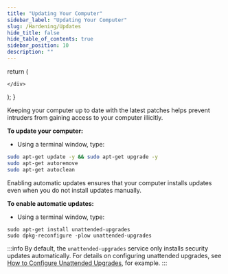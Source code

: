 ```yaml
---
title: "Updating Your Computer"
sidebar_label: "Updating Your Computer"
slug: /Hardening/Updates
hide_title: false
hide_table_of_contents: true
sidebar_position: 10
description: ""
---
```



  return (
    <div>



    </div>
  );
}

<!-- <HTMLContent /> -->

Keeping your computer up to date with the latest patches helps prevent intruders from gaining access to your computer illicitly.

**To update your computer:**

- Using a terminal window, type:
```bash
sudo apt-get update -y && sudo apt-get upgrade -y
sudo apt-get autoremove
sudo apt-get autoclean
```

Enabling automatic updates ensures that your computer installs updates even when you do not install updates manually.

**To enable automatic updates:**

- Using a terminal window, type:
```
sudo apt-get install unattended-upgrades
sudo dpkg-reconfigure -plow unattended-upgrades
```

:::info
By default, the `unattended-upgrades` service only installs security updates automatically. For details on configuring unattended upgrades, see [How to Configure Unattended Upgrades](https://linuxcapable.com/how-to-configure-unattended-upgrades-on-ubuntu-linux/), for example.
:::
